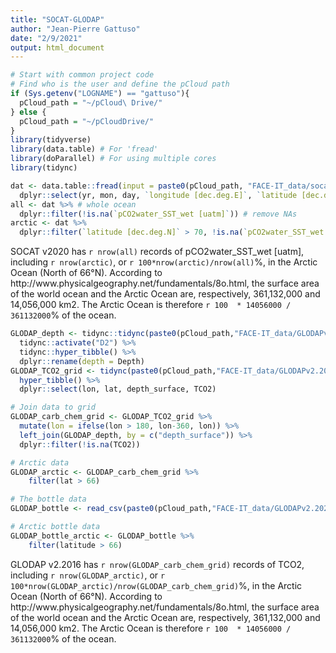 ```yaml
---
title: "SOCAT-GLODAP"
author: "Jean-Pierre Gattuso"
date: "2/9/2021"
output: html_document
---
```


```r
# Start with common project code
# Find who is the user and define the pCloud path
if (Sys.getenv("LOGNAME") == "gattuso"){
  pCloud_path = "~/pCloud\ Drive/"
} else {
  pCloud_path = "~/pCloudDrive/" 
}
library(tidyverse)
library(data.table) # For 'fread'
library(doParallel) # For using multiple cores
library(tidync)
```

```r
dat <- data.table::fread(input = paste0(pCloud_path, "FACE-IT_data/socat/SOCATv2020.tsv"), skip = 6362, nThread = 10, fill = TRUE) %>%
  dplyr::select(yr, mon, day, `longitude [dec.deg.E]`, `latitude [dec.deg.N]`, `pCO2water_SST_wet [uatm]`)
all <- dat %>% # whole ocean
  dplyr::filter(!is.na(`pCO2water_SST_wet [uatm]`)) # remove NAs
arctic <- dat %>% 
  dplyr::filter(`latitude [dec.deg.N]` > 70, !is.na(`pCO2water_SST_wet [uatm]`))
```

SOCAT v2020 has `r nrow(all)` records of pCO2water_SST_wet [uatm], including `r nrow(arctic)`, or `r 100*nrow(arctic)/nrow(all)`%, in the Arctic Ocean (North of 66°N). According to http://www.physicalgeography.net/fundamentals/8o.html, the surface area of the world ocean and the Arctic Ocean are, respectively, 361,132,000 and 14,056,000 km2. The Arctic Ocean is therefore `r 100  * 14056000 / 361132000`% of the ocean.

```r
GLODAP_depth <- tidync::tidync(paste0(pCloud_path,"FACE-IT_data/GLODAPv2.2016b_MappedClimatologies/GLODAPv2.2016b.TCO2.nc")) %>% 
  tidync::activate("D2") %>% 
  tidync::hyper_tibble() %>% 
  dplyr::rename(depth = Depth)
GLODAP_TCO2_grid <- tidync(paste0(pCloud_path,"FACE-IT_data/GLODAPv2.2016b_MappedClimatologies/GLODAPv2.2016b.TCO2.nc")) %>% 
  hyper_tibble() %>%
  dplyr::select(lon, lat, depth_surface, TCO2)

# Join data to grid
GLODAP_carb_chem_grid <- GLODAP_TCO2_grid %>% 
  mutate(lon = ifelse(lon > 180, lon-360, lon)) %>% 
  left_join(GLODAP_depth, by = c("depth_surface")) %>% 
  dplyr::filter(!is.na(TCO2))

# Arctic data
GLODAP_arctic <- GLODAP_carb_chem_grid %>% 
    filter(lat > 66)

# The bottle data
GLODAP_bottle <- read_csv(paste0(pCloud_path,"FACE-IT_data/GLODAPv2.2020_Merged_Master_File.csv"))

# Arctic bottle data
GLODAP_bottle_arctic <- GLODAP_bottle %>% 
    filter(latitude > 66)
```

GLODAP v2.2016 has `r nrow(GLODAP_carb_chem_grid)` records of TCO2, including `r nrow(GLODAP_arctic)`, or `r 100*nrow(GLODAP_arctic)/nrow(GLODAP_carb_chem_grid)`%, in the Arctic Ocean (North of 66°N). According to http://www.physicalgeography.net/fundamentals/8o.html, the surface area of the world ocean and the Arctic Ocean are, respectively, 361,132,000 and 14,056,000 km2. The Arctic Ocean is therefore `r 100  * 14056000 / 361132000`% of the ocean.

